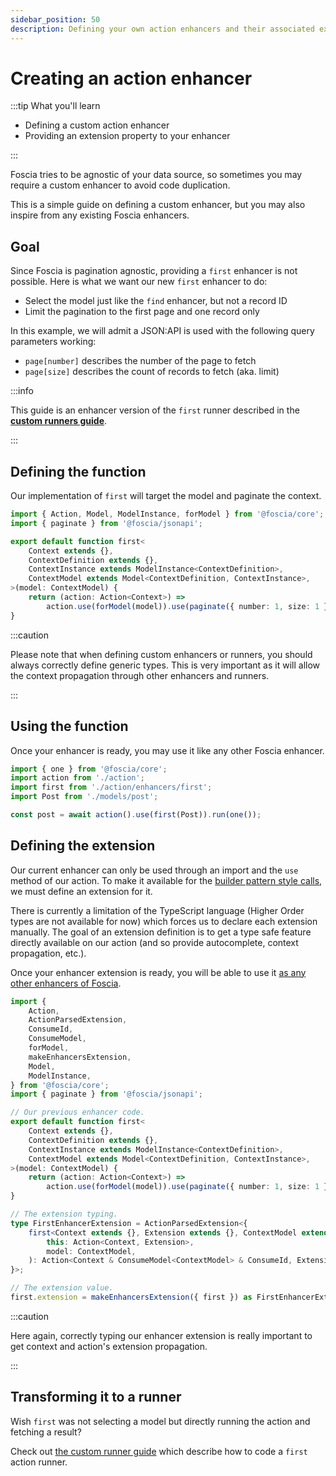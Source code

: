 ```yaml
---
sidebar_position: 50
description: Defining your own action enhancers and their associated extension.
---
```


# Creating an action enhancer

:::tip What you'll learn

-   Defining a custom action enhancer
-   Providing an extension property to your enhancer

:::

Foscia tries to be agnostic of your data source, so sometimes you may require a
custom enhancer to avoid code duplication.

This is a simple guide on defining a custom enhancer, but you may also inspire
from any existing Foscia enhancers.

## Goal

Since Foscia is pagination agnostic, providing a `first` enhancer is not
possible. Here is what we want our new `first` enhancer to do:

-   Select the model just like the `find` enhancer, but not a record ID
-   Limit the pagination to the first page and one record only

In this example, we will admit a JSON:API is used with the following query
parameters working:

-   `page[number]` describes the number of the page to fetch
-   `page[size]` describes the count of records to fetch (aka. limit)

:::info

This guide is an enhancer version of the `first` runner described in the
[**custom runners guide**](/docs/guides/actions/custom-action-runners).

:::

## Defining the function

Our implementation of `first` will target the model and paginate the context.

```ts title="action/enhancers/first.ts"
import { Action, Model, ModelInstance, forModel } from '@foscia/core';
import { paginate } from '@foscia/jsonapi';

export default function first<
    Context extends {},
    ContextDefinition extends {},
    ContextInstance extends ModelInstance<ContextDefinition>,
    ContextModel extends Model<ContextDefinition, ContextInstance>,
>(model: ContextModel) {
    return (action: Action<Context>) =>
        action.use(forModel(model)).use(paginate({ number: 1, size: 1 }));
}
```

:::caution

Please note that when defining custom enhancers or runners, you should always
correctly define generic types. This is very important as it will allow the
context propagation through other enhancers and runners.

:::

## Using the function

Once your enhancer is ready, you may use it like any other Foscia enhancer.

```javascript
import { one } from '@foscia/core';
import action from './action';
import first from './action/enhancers/first';
import Post from './models/post';

const post = await action().use(first(Post)).run(one());
```

## Defining the extension

Our current enhancer can only be used through an import and the `use` method of
our action. To make it available for the
[builder pattern style calls](/docs/core-concepts/actions#extensions), we must
define an extension for it.

There is currently a limitation of the TypeScript language (Higher Order types
are not available for now) which forces us to declare each extension manually.
The goal of an extension definition is to get a type safe feature directly
available on our action (and so provide autocomplete, context propagation,
etc.).

Once your enhancer extension is ready, you will be able to use it
[as any other enhancers of Foscia](/docs/core-concepts/actions#extensions).

```ts title="action/enhancers/first.ts"
import {
    Action,
    ActionParsedExtension,
    ConsumeId,
    ConsumeModel,
    forModel,
    makeEnhancersExtension,
    Model,
    ModelInstance,
} from '@foscia/core';
import { paginate } from '@foscia/jsonapi';

// Our previous enhancer code.
export default function first<
    Context extends {},
    ContextDefinition extends {},
    ContextInstance extends ModelInstance<ContextDefinition>,
    ContextModel extends Model<ContextDefinition, ContextInstance>,
>(model: ContextModel) {
    return (action: Action<Context>) =>
        action.use(forModel(model)).use(paginate({ number: 1, size: 1 }));
}

// The extension typing.
type FirstEnhancerExtension = ActionParsedExtension<{
    first<Context extends {}, Extension extends {}, ContextModel extends Model>(
        this: Action<Context, Extension>,
        model: ContextModel,
    ): Action<Context & ConsumeModel<ContextModel> & ConsumeId, Extension>;
}>;

// The extension value.
first.extension = makeEnhancersExtension({ first }) as FirstEnhancerExtension;
```

:::caution

Here again, correctly typing our enhancer extension is really important to get
context and action's extension propagation.

:::

## Transforming it to a runner

Wish `first` was not selecting a model but directly running the action and
fetching a result?

Check out [the custom runner guide](/docs/guides/actions/custom-action-runners)
which describe how to code a `first` action runner.
